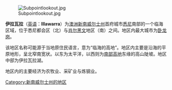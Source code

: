 {{Unreferenced|time=2010-04-05T14:58:15+00:00}}

[[File:Subpointlookout.jpg|thumb]]

'''伊拉瓦拉'''（[[英语|英语]]：'''Illawarra'''）为[[澳洲|澳洲]][[新南威尔士州|新南威尔士州]]首府城市[[悉尼|悉尼]]南部的一个临海区域，位于悉尼都会区（北）与[[肖尔黑文|肖尔黑文]]地区（南）之间。地区内最大城市为[[卧龙岗_(新南威尔士州)|卧龙岗]]。

该地区名称可能源于当地原住民语言，意为“临海的高地”。地区内主要是沿海的平原地形，呈北窄南宽状。以东为太平洋，以西则为[[南部高地|南部高地]]东缘的高山陡坡。地区中部为伊拉瓦拉湖。

地区内的主要经济为农牧业、采矿业与炼钢业。

[[Category:新南威尔士州的地区|Category:新南威尔士州的地区]]